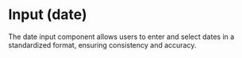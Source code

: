 


# Input (date)

<div className="d-flex gap-2 align-items-center">
  <Tags />
  <DeprecatedTags url='/docs/legacy/input' hasDeprecatedAncestor={true}></DeprecatedTags>
</div>

<!-- introduction start -->
The date input component allows users to enter and select dates in a standardized format, ensuring consistency and accuracy.
<!-- introduction end -->

<LinkableDocsTabs>
  <DocsUx />
  <DocsCode />
</LinkableDocsTabs>
